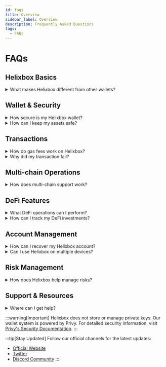 ```yaml
---
id: faqs
title: Overview
sidebar_label: Overview
description: Frequently Asked Questions
tags:
  - FAQs  
---
```


# FAQs

## Helixbox Basics

<details>
<summary>What makes Helixbox different from other wallets?</summary>

Helixbox offers a unique combination of features:
- Smart wallet with social login integration
- Multi-chain support through a single interface
- Built-in DeFi tools with advanced analytics
- Enterprise-grade security protocols
- An intuitive experience for both novice and expert users
</details>

## Wallet & Security

<details>
<summary>How secure is my Helixbox wallet?</summary>

Helixbox implements multiple security layers:
- Powered by Privy's secure infrastructure
- Social recovery options available
- Private keys are never stored on our servers
- Multi-factor authentication support
- Regular third-party security audits

:::tip Security Recommendation
Enable all security features in your account settings for maximum protection.
:::
</details>

<details>
<summary>How can I keep my assets safe?</summary>

Follow these security best practices:
1. Use strong passwords for social login.
2. Enable two-factor authentication.
3. Never share login credentials.
4. Verify transaction details in the Helixbox interface.
5. Securely store recovery information.
6. Monitor account activity regularly.
</details>

## Transactions

<details>
<summary>How do gas fees work on Helixbox?</summary>

Helixbox offers flexible gas handling:
- Pay gas fees in multiple tokens.
- Gasless transactions for supported operations.
- Clear gas estimates before confirmation.
- Transaction batching to save on fees.
</details>

<details>
<summary>Why did my transaction fail?</summary>

Common reasons in Helixbox:
1. Insufficient balance for gas fees.
2. Network congestion.
3. Slippage tolerance too low.
4. Smart contract interaction issues.

:::tip
Check the transaction details in your Helixbox dashboard for specific error messages and solutions.
:::
</details>

## Multi-chain Operations

<details>
<summary>How does multi-chain support work?</summary>

Helixbox provides a seamless multi-chain experience:
- Switch networks easily within the interface.
- View balances across all supported chains.
- Execute cross-chain transactions.
- Unified dashboard for all operations.
</details>

## DeFi Features

<details>
<summary>What DeFi operations can I perform?</summary>

Helixbox supports various DeFi activities:
- Token swaps across multiple DEXes.
- Liquidity provision.
- Yield farming.
- Portfolio tracking.
- Performance analytics.

All accessible through our intuitive interface.
</details>

<details>
<summary>How can I track my DeFi investments?</summary>

Helixbox provides comprehensive tracking tools:
- Portfolio dashboard.
- Real-time performance metrics.
- Historical transaction records.
- Yield tracking.
- Risk analytics.
</details>

## Account Management

<details>
<summary>How can I recover my Helixbox account?</summary>

Multiple recovery options are available:
- Email recovery.
- Social login backup.
- Google authentication.
- Support assistance if needed.

:::tip
Keep your recovery methods up to date in your account settings.
:::
</details>

<details>
<summary>Can I use Helixbox on multiple devices?</summary>

Yes! Helixbox offers seamless multi-device access:
- Web interface works on all browsers.
- Consistent experience across devices.
- Synchronized account state.
- Secure login from any device.
</details>

## Risk Management

<details>
<summary>How does Helixbox help manage risks?</summary>

Built-in risk management features:
1. Transaction preview and verification.
2. Clear warning systems.
3. Smart contract interaction checks.
4. Real-time portfolio monitoring.
5. Risk assessment tools.
</details>

## Support & Resources

<details>
<summary>Where can I get help?</summary>

Helixbox provides multiple support channels:
- In-app help center.
- Documentation portal.
- Community support.
- Direct support contact.
- Educational resources.
</details>

:::warning[Important]
Helixbox does not store or manage private keys. Our wallet system is powered by Privy. For detailed security information, visit [Privy's Security Documentation](https://docs.privy.io/guide/security/).
:::

:::tip[Stay Updated]
Follow our official channels for the latest updates:
- [Official Website](https://helix.box)
- [Twitter](https://twitter.com/helixbox)
- [Discord Community](https://discord.gg/helixbox)
:::